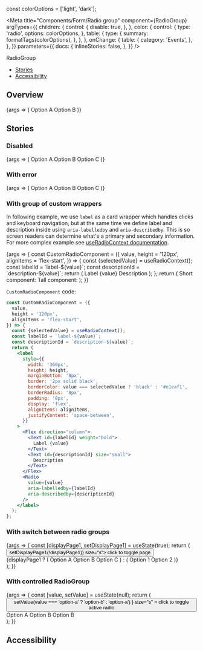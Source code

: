 const colorOptions = ['light', 'dark'];

<Meta
  title="Components/Form/Radio group"
  component={RadioGroup}
  argTypes={{
    children: {
      control: {
        disable: true,
      },
    },
    color: {
      control: {
        type: 'radio',
        options: colorOptions,
      },
      table: {
        type: {
          summary: formatTags(colorOptions),
        },
      },
    },
    onChange: {
      table: {
        category: 'Events',
      },
    },
  }}
  parameters={{
    docs: {
      inlineStories: false,
    },
  }}
/>

<PageHeader>RadioGroup</PageHeader>

- [Stories](#stories)
- [Accessibility](#accessibility)

## Overview

<Canvas>
  <Story
    name="Default"
    height="120px"
    args={{name: 'option', value: 'option-a'}}
  >
    {args => (
      <RadioGroup {...args}>
        <Radio value="option-a">Option A</Radio>
        <Radio value="option-b">Option B</Radio>
      </RadioGroup>
    )}
  </Story>
</Canvas>

<ArgsTable story="Default" />

## Stories

### Disabled

<Canvas>
  <Story
    name="Disabled"
    height="180px"
    args={{name: 'option', value: 'option-a', disabled}}
  >
    {args => (
      <RadioGroup {...args}>
        <Radio
          value="option-a"
          description="More detailed description about Option A."
        >
          Option A
        </Radio>
        <Radio value="option-b">Option B</Radio>
        <Radio value="option-c">Option C</Radio>
      </RadioGroup>
    )}
  </Story>
</Canvas>

### With error

<Canvas>
  <Story
    name="With error"
    height="210px"
    args={{
      name: 'option',
      value: 'option-a',
      invalid: true,
      errorMessage: 'Error message',
    }}
  >
    {args => (
      <RadioGroup {...args}>
        <Radio
          value="option-a"
          description="More detailed description about Option A."
        >
          Option A
        </Radio>
        <Radio value="option-b">Option B</Radio>
        <Radio value="option-c">Option C</Radio>
      </RadioGroup>
    )}
  </Story>
</Canvas>

### With group of custom wrappers

In following example, we use `label` as a card wrapper which handles clicks and keyboard navigation, but at the same time we define label and description inside using `aria-labelledby` and `aria-describedby`. This is so screen readers can determine what's a primary and secondary information.
For more complex example see [useRadioContext documentation](/docs/hooks-useradiocontext--page#example).

<Canvas>
  <Story name="With group of custom wrappers" height="500px">
    {args => {
      const CustomRadioComponent = ({
        value,
        height = '120px',
        alignItems = 'flex-start',
      }) => {
        const {selectedValue} = useRadioContext();
        const labelId = `label-${value}`;
        const descriptionId = `description-${value}`;
        return (
          <label
            style={{
              width: '360px',
              height: height,
              marginBottom: '8px',
              border: '2px solid black',
              borderColor: value === selectedValue ? 'black' : '#e1eaf1',
              borderRadius: '8px',
              padding: '8px',
              display: 'flex',
              alignItems: alignItems,
              justifyContent: 'space-between',
            }}
          >
            <Flex direction="column">
              <Text id={labelId} weight="bold">
                Label {value}
              </Text>
              <Text id={descriptionId} size="small">
                Description
              </Text>
            </Flex>
            <Radio
              value={value}
              aria-labelledby={labelId}
              aria-describedby={descriptionId}
            />
          </label>
        );
      };
      return (
        <Flex fullWidth direction="row" justifyContent="space-evenly" wrap>
          <Flex
            direction="column"
            style={{
              margin: '20px',
            }}
          >
            <Headline
              align="to-center"
              extraBold
              size="xlarge"
              style={{
                marginBottom: '20px',
              }}
            >
              Short component:
            </Headline>
            <RadioGroup name="short" value="2" direction="column">
              <CustomRadioComponent
                value="1"
                height="80px"
                alignItems="center"
              />
              <CustomRadioComponent
                value="2"
                height="80px"
                alignItems="center"
              />
              <CustomRadioComponent
                value="3"
                height="80px"
                alignItems="center"
              />
              <CustomRadioComponent
                value="4"
                height="80px"
                alignItems="center"
              />
            </RadioGroup>
          </Flex>
          <Flex
            direction="column"
            style={{
              margin: '20px',
            }}
          >
            <Headline
              align="to-center"
              extraBold
              size="xlarge"
              style={{
                marginBottom: '20px',
              }}
            >
              Tall component:
            </Headline>
            <RadioGroup name="tall" value="2" direction="column">
              <CustomRadioComponent value="1" />
              <CustomRadioComponent value="2" />
              <CustomRadioComponent value="3" />
            </RadioGroup>
          </Flex>
        </Flex>
      );
    }}
  </Story>
</Canvas>

`CustomRadioComponent` code:

```jsx
const CustomRadioComponent = ({
  value,
  height = '120px',
  alignItems = 'flex-start',
}) => {
  const {selectedValue} = useRadioContext();
  const labelId = `label-${value}`;
  const descriptionId = `description-${value}`;
  return (
    <label
      style={{
        width: '360px',
        height: height,
        marginBottom: '8px',
        border: '2px solid black',
        borderColor: value === selectedValue ? 'black' : '#e1eaf1',
        borderRadius: '8px',
        padding: '8px',
        display: 'flex',
        alignItems: alignItems,
        justifyContent: 'space-between',
      }}
    >
      <Flex direction="column">
        <Text id={labelId} weight="bold">
          Label {value}
        </Text>
        <Text id={descriptionId} size="small">
          Description
        </Text>
      </Flex>
      <Radio
        value={value}
        aria-labelledby={labelId}
        aria-describedby={descriptionId}
      />
    </label>
  );
};
```

### With switch between radio groups

<Canvas>
  <Story
    name="With switch between radio groups"
    height="120px"
    args={{name: 'rg1', value: 'option-a'}}
  >
    {args => {
      const [displayPage1, setDisplayPage1] = useState(true);
      return (
        <div>
          <div>
            <Button onClick={() => setDisplayPage1(!displayPage1)} size="s">
              click to toggle page
            </Button>
          </div>
          {displayPage1 ? (
            <RadioGroup key="rg1" {...args}>
              <Radio value="option-a">Option A</Radio>
              <Radio value="option-b">Option B</Radio>
              <Radio value="option-c">Option C</Radio>
            </RadioGroup>
          ) : (
            <RadioGroup key="rg2" name="rg2" value="option-2">
              <Radio value="option-1">Option 1</Radio>
              <Radio value="option-2">Option 2</Radio>
            </RadioGroup>
          )}
        </div>
      );
    }}
  </Story>
</Canvas>

### With controlled RadioGroup

<Canvas>
  <Story
    name="With controlled RadioGroup"
    height="120px"
    args={{name: 'optionA', value: 'option-a'}}
  >
    {args => {
      const [value, setValue] = useState(null);
      return (
        <div>
          <div>
            <Button
              onClick={() =>
                setValue(value === 'option-a' ? 'option-b' : 'option-a')
              }
              size="s"
            >
              click to toggle active radio
            </Button>
          </div>
          <RadioGroup {...args} value={value}>
            <Radio value="option-a">Option A</Radio>
            <Radio value="option-b">Option B</Radio>
            <Radio value="option-c">Option B</Radio>
          </RadioGroup>
        </div>
      );
    }}
  </Story>
</Canvas>

## Accessibility

<RadioGroupA11y />
